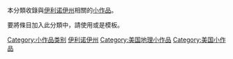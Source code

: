 {{hiddencat}}
本分類收錄與[[伊利诺伊州|伊利诺伊州]]相關的[[Wikipedia:小作品|小作品]]。

要將條目加入此分類中，請使用'''{{tl|Illinois-stub}}'''或是'''{{tl|IL-stub}}'''模板。

[[Category:小作品类别|Category:小作品类别]]
[[Category:伊利诺伊州|]]
[[Category:美国地理小作品|Category:美国地理小作品]]
[[Category:美国小作品|Category:美国小作品]]
